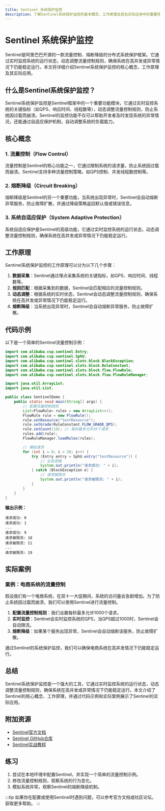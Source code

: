 ```yaml
---
title: Sentinel 系统保护监控
description: 了解Sentinel系统保护监控的基本概念、工作原理及其在实际应用中的重要性。本文适合初学者，包含代码示例和实际案例。
---
```


# Sentinel 系统保护监控

Sentinel是阿里巴巴开源的一款流量控制、熔断降级的分布式系统保护框架。它通过实时监控系统的运行状态，动态调整流量控制规则，确保系统在高并发或异常情况下仍能稳定运行。本文将详细介绍Sentinel系统保护监控的核心概念、工作原理及其实际应用。

## 什么是Sentinel系统保护监控？

Sentinel系统保护监控是Sentinel框架中的一个重要功能模块，它通过实时监控系统的关键指标（如QPS、响应时间、线程数等），动态调整流量控制规则，防止系统因过载而崩溃。Sentinel的监控功能不仅可以帮助开发者及时发现系统的异常情况，还能通过自适应保护机制，自动调整系统的负载能力。

## 核心概念

### 1. 流量控制（Flow Control）
流量控制是Sentinel的核心功能之一，它通过限制系统的请求量，防止系统因过载而崩溃。Sentinel支持多种流量控制策略，如QPS控制、并发线程数控制等。

### 2. 熔断降级（Circuit Breaking）
熔断降级是Sentinel的另一个重要功能，当系统出现异常时，Sentinel会自动熔断异常服务，防止故障扩散，并通过降级策略返回默认值或错误信息。

### 3. 系统自适应保护（System Adaptive Protection）
系统自适应保护是Sentinel的高级功能，它通过实时监控系统的运行状态，动态调整流量控制规则，确保系统在高并发或异常情况下仍能稳定运行。

## 工作原理

Sentinel系统保护监控的工作原理可以分为以下几个步骤：

1. **数据采集**：Sentinel通过埋点采集系统的关键指标，如QPS、响应时间、线程数等。
2. **规则匹配**：根据采集到的数据，Sentinel会匹配相应的流量控制规则。
3. **动态调整**：根据系统的实时状态，Sentinel会动态调整流量控制规则，确保系统在高并发或异常情况下仍能稳定运行。
4. **熔断降级**：当系统出现异常时，Sentinel会自动熔断异常服务，防止故障扩散。

## 代码示例

以下是一个简单的Sentinel流量控制示例：

```java
import com.alibaba.csp.sentinel.Entry;
import com.alibaba.csp.sentinel.SphU;
import com.alibaba.csp.sentinel.slots.block.BlockException;
import com.alibaba.csp.sentinel.slots.block.RuleConstant;
import com.alibaba.csp.sentinel.slots.block.flow.FlowRule;
import com.alibaba.csp.sentinel.slots.block.flow.FlowRuleManager;

import java.util.ArrayList;
import java.util.List;

public class SentinelDemo {
    public static void main(String[] args) {
        // 配置流量控制规则
        List<FlowRule> rules = new ArrayList<>();
        FlowRule rule = new FlowRule();
        rule.setResource("testResource");
        rule.setGrade(RuleConstant.FLOW_GRADE_QPS);
        rule.setCount(10); // 每秒最多允许10个请求
        rules.add(rule);
        FlowRuleManager.loadRules(rules);

        // 模拟请求
        for (int i = 0; i < 20; i++) {
            try (Entry entry = SphU.entry("testResource")) {
                // 业务逻辑
                System.out.println("请求成功: " + i);
            } catch (BlockException e) {
                // 请求被限流
                System.out.println("请求被限流: " + i);
            }
        }
    }
}
```

**输出示例：**
```
请求成功: 0
请求成功: 1
...
请求成功: 9
请求被限流: 10
请求被限流: 11
...
请求被限流: 19
```

## 实际案例

### 案例：电商系统的流量控制

假设我们有一个电商系统，在双十一大促期间，系统的访问量会急剧增加。为了防止系统因过载而崩溃，我们可以使用Sentinel进行流量控制。

1. **配置流量控制规则**：我们设置每秒最多允许1000个请求。
2. **实时监控**：Sentinel会实时监控系统的QPS，当QPS超过1000时，Sentinel会自动限流。
3. **熔断降级**：如果某个服务出现异常，Sentinel会自动熔断该服务，防止故障扩散。

通过Sentinel的系统保护监控，我们可以确保电商系统在高并发情况下仍能稳定运行。

## 总结

Sentinel系统保护监控是一个强大的工具，它通过实时监控系统的运行状态，动态调整流量控制规则，确保系统在高并发或异常情况下仍能稳定运行。本文介绍了Sentinel的核心概念、工作原理，并通过代码示例和实际案例展示了Sentinel的实际应用。

## 附加资源

- [Sentinel官方文档](https://sentinelguard.io/)
- [Sentinel GitHub仓库](https://github.com/alibaba/Sentinel)
- [Sentinel实战教程](https://sentinelguard.io/zh-cn/docs/introduction.html)

## 练习

1. 尝试在本地环境中配置Sentinel，并实现一个简单的流量控制示例。
2. 修改流量控制规则，观察系统的行为变化。
3. 模拟系统异常，观察Sentinel的熔断降级机制。

:::tip
如果你在配置或使用Sentinel时遇到问题，可以参考官方文档或社区论坛，获取更多帮助。
:::